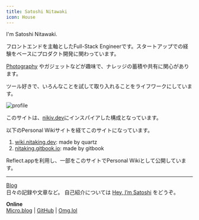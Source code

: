 ```yaml
---
title: Satoshi Nitawaki
icon: House
---
```


I'm Satoshi Nitawaki.

フロントエンドを主軸としたFull-Stack Engineerです。スタートアップでの経験をベースにプロダクト開発に関わっています。

[Photography](photography/) やガジェットなどが趣味で、ナレッジの蓄積や共有に関心があります。

ツール好きで、いろんなことを試して取り入れることをライフワークにしています。

<img
    src="https://raw.githubusercontent.com/nitaking/media/main/wiki.nitaking.dev/profile.png" alt="profile"
    width={600}
/>

このサイトは、[nikiv.dev](https://nikiv.dev/)にインスパイアした構成となっています。

以下のPersonal Wikiサイトを経てこのサイトになっています。
1. [wiki.nitaking.dev](https://wiki.nitaking.dev/): made by quartz
2. [nitaking.gitbook.io](https://nitaking.gitbook.io): made by gitbook

Reflect.appを利用し、一部をこのサイトでPersonal Wikiとして公開しています。

---

[Blog](https://www.nitaking.dev)\
日々の記録や文章など。 自己紹介については [Hey, I’m Satoshi](https://www.nitaking.dev/about/) をどうぞ。

**Online**\
[Micro.blog](https://nitaking.micro.blog/) | [GitHub](https://github.com/nitaking) | [Omg.lol](https://nitaking.omg.lol/)

